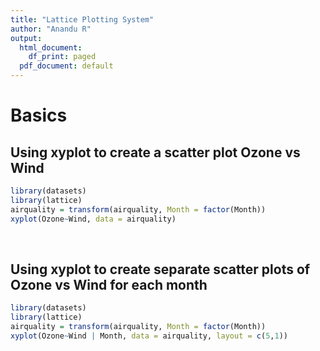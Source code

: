 ```yaml
---
title: "Lattice Plotting System"
author: "Anandu R"
output:
  html_document:
    df_print: paged
  pdf_document: default
---
```


# Basics

## Using xyplot to create a scatter plot Ozone vs Wind 

```r
library(datasets)
library(lattice)
airquality = transform(airquality, Month = factor(Month))
xyplot(Ozone~Wind, data = airquality)
```  

&nbsp;
&nbsp;
&nbsp;

## Using xyplot to create separate scatter plots of Ozone vs Wind for each month

```r
library(datasets)
library(lattice)
airquality = transform(airquality, Month = factor(Month))
xyplot(Ozone~Wind | Month, data = airquality, layout = c(5,1))
```

